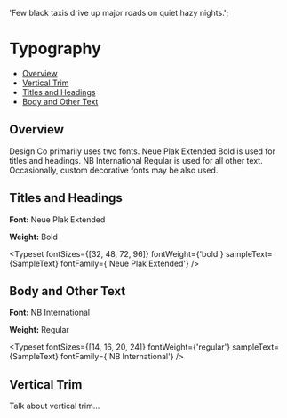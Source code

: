 
<Meta title="Foundations/Typography" />

  'Few black taxis drive up major roads on quiet hazy nights.';

# Typography

- [Overview](#overview)
- [Vertical Trim](#vertical-trim)
- [Titles and Headings](#titles-and-headings)
- [Body and Other Text](#body-and-other-text)

## Overview

Design Co primarily uses two fonts. Neue Plak Extended Bold is used for titles and headings. NB International Regular is used for all other text. Occasionally, custom decorative fonts may be also used.

## Titles and Headings

**Font:** Neue Plak Extended

**Weight:** Bold

<Typeset
  fontSizes={[32, 48, 72, 96]}
  fontWeight={'bold'}
  sampleText={SampleText}
  fontFamily={'Neue Plak Extended'}
/>

## Body and Other Text

**Font:** NB International

**Weight:** Regular

<Typeset
  fontSizes={[14, 16, 20, 24]}
  fontWeight={'regular'}
  sampleText={SampleText}
  fontFamily={'NB International'}
/>

## Vertical Trim

Talk about vertical trim...

<VerticalTrim />
